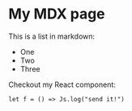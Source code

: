 
# My MDX page
 
This is a list in markdown:
 
- One
- Two
- Three
 
Checkout my React component:
 
<Counter />

```res
let f = () => Js.log("send it!")
```
